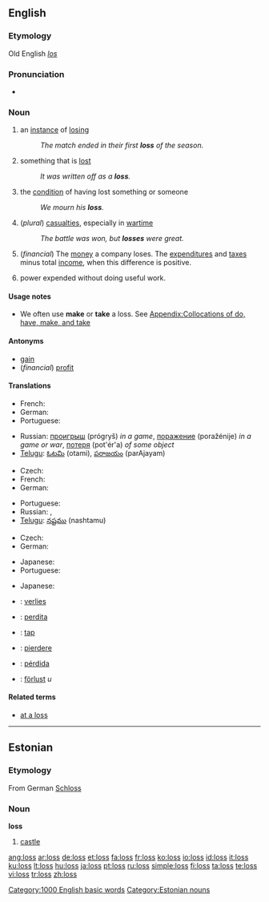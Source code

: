 {{also|lõss|löss|los}}
==English==

{{rank|plan|pain|official|940|loss|spot|wonderful|shook}}

===Etymology===
Old English ''[[los]]''

===Pronunciation===
* {{audio|en-us-loss.ogg|Audio (US)}}
*: {{rhymes|ɒs}}

===Noun===
{{en-noun|es}}

# an [[instance]] of [[losing]]
#: ''The match ended in their first '''loss''' of the season.''
# something that is [[lost]]
#: ''It was written off as a '''loss'''.''
# the [[condition]] of having lost something or someone
#: ''We mourn his '''loss'''.''
# (''plural'') [[casualties]], especially in [[wartime]]
#: ''The battle was won, but '''losses''' were great.''
# (''financial'') The [[money]] a company loses.  The [[expenditure]]s and [[tax]]es minus total [[income]], when this difference is positive.
# {{engineering}} power expended without doing useful work.

====Usage notes====
* We often use '''make''' or '''take''' a loss. See [[Appendix:Collocations of do, have, make, and take]]

====Antonyms====
* [[gain]]
* (''financial'') [[profit]]

====Translations====
{{trans-top|instance of losing}}
* French: {{t+|fr|défaite|f}}
* German: {{t+|de|Verlust|m}}
* Portuguese: {{t+|pt|perda|f}}
{{trans-mid}}
* Russian: [[проигрыш]] (prógryš) {{m}} ''in a game'', [[поражение]] (poražénije) {{n}} ''in a game or war'', [[потеря]] (pot'ér'a) {{f}} ''of some object''
* [[Telugu]]: [[ఓటమి]] (otami), [[పరాజయం]] (parAjayam)
{{trans-bottom}}

{{trans-top|something lost}}
* Czech: {{t-|cs|ztráta|f}}
* French: {{t+|fr|perte|f}}
* German: {{t+|de|Verlust|m}}
{{trans-mid}}
* Portuguese: {{t+|pt|perda|f}}
* Russian: {{t+|ru|потеря|f|tr=pot'ér'a|sc=Cyrl}}, {{t+|ru|утрата|f|tr=utráta|sc=Cyrl}}
* [[Telugu]]: [[నష్టము]] (nashtamu)
{{trans-bottom}}

{{trans-top|financial: money a company loses}}
* Czech: {{t-|cs|ztráta|f}}
* German: {{t+|de|Verlust|m}}
{{trans-mid}}
* Japanese: {{t+|ja|損益|tr=son'eki|sc=Jpan}}
* Portuguese: {{t+|pt|perda|f}}
{{trans-bottom}}

{{trans-top|engineering: power expended without doing useful work}}
* Japanese: {{t+|ja|損失|tr=sonshitsu|sc=Jpan}}
{{trans-mid}}
{{trans-bottom}}

{{checktrans}}
* {{ttbc|Dutch}}: [[verlies]] {{n}}
* {{ttbc|Interlingua}}: [[perdita]]
* {{ttbc|Norwegian}}: [[tap]]
* {{ttbc|Romanian}}: [[pierdere]] {{f}}
* {{ttbc|Spanish}}: [[pérdida]]
* {{ttbc|Swedish}}: [[förlust]] ''u''

====Related terms====
* [[at a loss]]

[[Category:1000 English basic words]]

----

==Estonian==

===Etymology===
From German [[Schloss]]

===Noun===
'''loss'''

# [[castle]]

[[Category:Estonian nouns]]

[[ang:loss]]
[[ar:loss]]
[[de:loss]]
[[et:loss]]
[[fa:loss]]
[[fr:loss]]
[[ko:loss]]
[[io:loss]]
[[id:loss]]
[[it:loss]]
[[ku:loss]]
[[lt:loss]]
[[hu:loss]]
[[ja:loss]]
[[pt:loss]]
[[ru:loss]]
[[simple:loss]]
[[fi:loss]]
[[ta:loss]]
[[te:loss]]
[[vi:loss]]
[[tr:loss]]
[[zh:loss]]